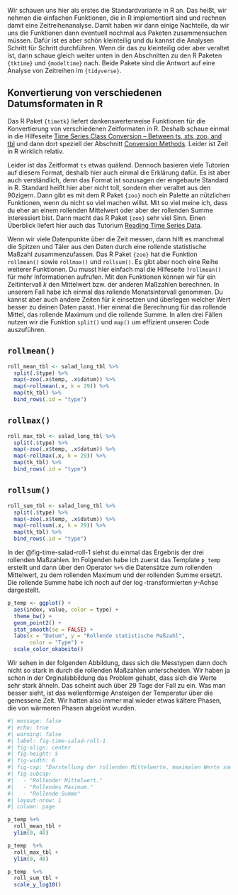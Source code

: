 Wir schauen uns hier als erstes die Standardvariante in R an. Das heißt, wir nehmen die einfachen Funktionen, die in R implementiert sind und rechnen damit eine Zeitreihenanalyse. Damit haben wir dann einige Nachteile, da wir uns die Funktionen dann eventuell nochmal aus Paketen zusammensuchen müssen. Dafür ist es aber schön kleinteilig und du kannst die Analysen Schritt für Schritt durchführen. Wenn dir das zu kleinteilig oder aber veraltet ist, dann schaue gleich weiter unten in den Abschnitten zu den R Paketen `{tktime}` und `{modeltime}` nach. Beide Pakete sind die Antwort auf eine Analyse von Zeitreihen im `{tidyverse}`.

::: callout-important
## Konvertierung von verschiedenen Datumsformaten in R

Das R Paket `{timetk}` liefert dankenswerterweise Funktionen für die Konvertierung von verschiedenen Zeitformaten in R. Deshalb schaue einmal in die Hilfeseite [Time Series Class Conversion -- Between ts, xts, zoo, and tbl](https://business-science.github.io/timetk/articles/TK00_Time_Series_Coercion.html#introduction) und dann dort speziell der Abschnitt [Conversion Methods](https://business-science.github.io/timetk/articles/TK00_Time_Series_Coercion.html#conversion-methods). Leider ist Zeit in R wirklich relativ.
:::

Leider ist das Zeitformat `ts` etwas quälend. Dennoch basieren viele Tutorien auf diesem Format, deshalb hier auch einmal die Erklärung dafür. Es ist aber auch verständlich, denn das Format ist sozusagen der eingebaute Standard in R. Standard heißt hier aber nicht toll, sondern eher veraltet aus den 90zigern. Dann gibt es mit dem R Paket `{zoo}` noch ein Palette an nützlichen Funktionen, wenn du nicht so viel machen willst. Mit so viel meine ich, dass du eher an einem rollenden Mittelwert oder aber der rollenden Summe interessiert bist. Dann macht das R Paket `{zoo}` sehr viel Sinn. Einen Überblick liefert hier auch das Tutorium [Reading Time Series Data](https://a-little-book-of-r-for-time-series.readthedocs.io/en/latest/src/timeseries.html#reading-time-series-data).

Wenn wir viele Datenpunkte über die Zeit messen, dann hilft es manchmal die Spitzen und Täler aus den Daten durch eine rollende statistische Maßzahl zusammenzufassen. Das R Paket `{zoo}` hat die Funktion `rollmean()` sowie `rollmax()` und `rollsum()`. Es gibt aber noch eine Reihe weiterer Funktionen. Du musst hier einfach mal die Hilfeseite `?rollmean()` für mehr Informationen aufrufen. Mit den Funktionen können wir für ein Zeitintervall $k$ den Mittelwert bzw. der anderen Maßzahlen berechnen. In unserem Fall habe ich einmal das rollende Monatsintervall genommen. Du kannst aber auch andere Zeiten für $k$ einsetzen und überlegen welcher Wert besser zu deinen Daten passt. Hier einmal die Berechnung für das rollende Mittel, das rollende Maximum und die rollende Summe. In allen drei Fällen nutzen wir die Funktion `split()` und `map()` um effizient unseren Code auszuführen.

::: panel-tabset
## `rollmean()`

```r
roll_mean_tbl <- salad_long_tbl %>% 
  split(.$type) %>% 
  map(~zoo(.x$temp, .x$datum)) %>% 
  map(~rollmean(.x, k = 29)) %>% 
  map(tk_tbl) %>% 
  bind_rows(.id = "type")
```

## `rollmax()`

```r
roll_max_tbl <- salad_long_tbl %>% 
  split(.$type) %>% 
  map(~zoo(.x$temp, .x$datum)) %>% 
  map(~rollmax(.x, k = 29)) %>% 
  map(tk_tbl) %>% 
  bind_rows(.id = "type")
```

## `rollsum()`

```r
roll_sum_tbl <- salad_long_tbl %>% 
  split(.$type) %>% 
  map(~zoo(.x$temp, .x$datum)) %>% 
  map(~rollsum(.x, k = 29)) %>% 
  map(tk_tbl) %>% 
  bind_rows(.id = "type")
```
:::

In der @fig-time-salad-roll-1 siehst du einmal das Ergebnis der drei rollenden Maßzahlen. Im Folgenden habe ich zuerst das Template `p_temp` erstellt und dann über den Operator `%+%` die Datensätze zum rollenden Mittelwert, zu dem rollenden Maximum und der rollenden Summe ersetzt. Die rollende Summe habe ich noch auf der $\log$-transformierten $y$-Achse dargestellt.

```r
p_temp <- ggplot() +
  aes(index, value, color = type) +
  theme_bw() +
  geom_point2() +
  stat_smooth(se = FALSE) +
  labs(x = "Datum", y = "Rollende statistische Maßzahl", 
       color = "Type") +
  scale_color_okabeito() 
```

Wir sehen in der folgenden Abbildung, dass sich die Messtypen dann doch nicht so stark in durch die rollenden Maßzahlen unterscheiden. Wir haben ja schon in der Orginalabbildung das Problem gehabt, dass sich die Werte sehr stark ähneln. Das scheint auch über 29 Tage der Fall zu ein. Was man besser sieht, ist das wellenförmige Ansteigen der Temperatur über die gemessene Zeit. Wir hatten also immer mal wieder etwas kältere Phasen, die von wärmeren Phasen abgelöst wurden.

```r
#| message: false
#| echo: true
#| warning: false
#| label: fig-time-salad-roll-1
#| fig-align: center
#| fig-height: 5
#| fig-width: 6
#| fig-cap: "Darstellung der rollenden Mittelwerte, maximalen Werte sowie aufsummierten Werte über 29 Tage. Die aufsummierten Werte sind auf logarithmischen Skala dargestellt. Gegenüber der orginalen Abbildung sehen wir schon etwas mehr Ordnung. Die drei Arten der Messung unterscheiden sich aber weiterhin kaum."
#| fig-subcap: 
#|   - "Rollender Mittelwert."
#|   - "Rollendes Maximum."
#|   - "Rollende Summe"
#| layout-nrow: 1
#| column: page

p_temp %+%
  roll_mean_tbl +
  ylim(0, 40)

p_temp  %+%
  roll_max_tbl +
  ylim(0, 40)

p_temp  %+%
  roll_sum_tbl +
  scale_y_log10()
 
```
